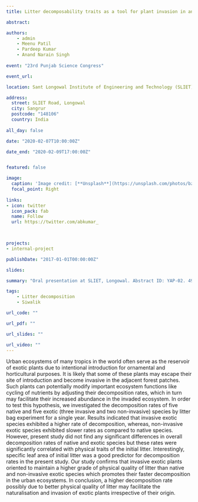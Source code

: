 ```yaml
---
title: Litter decomposability traits as a tool for plant invasion in an urban environment of north-western Siwalik region, India

abstract: 

authors:
    - admin
    - Meenu Patil
    - Pardeep Kumar
    - Anand Narain Singh
    
event: "23rd Punjab Science Congress"

event_url:

location: Sant Longowal Institute of Engineering and Technology (SLIET)

address:
  street: SLIET Road, Longowal   
  city: Sangrur
  postcode: "148106"
  country: India
  
all_day: false

date: "2020-02-07T10:00:00Z"

date_end: "2020-02-09T17:00:00Z"


featured: false

image:
  caption: 'Image credit: [**Unsplash**](https://unsplash.com/photos/bzdhc5b3Bxs)'
  focal_point: Right
  
links:
- icon: twitter
  icon_pack: fab
  name: Follow
  url: https://twitter.com/abkumar_
  


projects:
- internal-project

publishDate: "2017-01-01T00:00:00Z"

slides: 

summary: "Oral presentation at SLIET, Longowal. Abstract ID: YAP-02. 49 p."

tags:
    - Litter decomposition
    - Siwalik

url_code: ""

url_pdf: ""

url_slides: ""

url_video: ""
---
```


Urban ecosystems of many tropics in the world often serve as the reservoir of exotic plants due to intentional introduction for ornamental and horticultural purposes. It is likely that some of these plants may escape their site of introduction and become invasive in the adjacent forest patches. Such plants can potentially modify important ecosystem functions like cycling of nutrients by adjusting their decomposition rates, which in turn may facilitate their increased abundance in the invaded ecosystem. In order to test this hypothesis, we investigated the decomposition rates of five native and five exotic (three invasive and two non-invasive) species by litter bag experiment for a single year. Results indicated that invasive exotic species exhibited a higher rate of decomposition, whereas, non-invasive exotic species exhibited slower rates as compared to native species. However, present study did not find any significant differences in overall decomposition rates of native and exotic species but these rates were significantly correlated with physical traits of the initial litter. Interestingly, specific leaf area of initial litter was a good predictor for decomposition rates in the present study. Our study confirms that invasive exotic plants oriented to maintain a higher grade of physical quality of litter than native and non-invasive exotic species which promotes their faster decomposition in the urban ecosystems. In conclusion, a higher decomposition rate possibly due to better physical quality of litter may facilitate the naturalisation and invasion of exotic plants irrespective of their origin.
